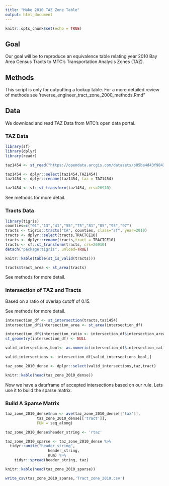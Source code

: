 ```yaml
---
title: "Make 2010 TAZ Zone Table"
output: html_document
---
```


```r
knitr::opts_chunk$set(echo = TRUE)
```

## Goal

Our goal will be to reproduce an equivalence table relating year 2010 Bay Area Census Tracts to MTC's
Transportation Analysis Zones (TAZ).

## Methods

This script is only for outputting a lookup table. For a more detailed review of methods see 'reverse_engineer_tract_zone_2000_methods.Rmd"

## Data

We download and read TAZ Data from MTC's open data portal.

### TAZ Data

```r
library(sf)
library(dplyr)
library(readr)

taz1454 <- st_read("https://opendata.arcgis.com/datasets/b85ba4d43f9843128d3542260d9a2f1f_0.geojson")

taz1454 <- dplyr::select(taz1454,TAZ1454)
taz1454 <- dplyr::rename(taz1454, taz = TAZ1454)

taz1454 <- sf::st_transform(taz1454, crs=26910)

```

See methods for more detail. 

### Tracts Data

```r

library(tigris)
counties=c("01","13","41","55","75","81","85","95","97")
tracts <- tigris::tracts("CA", counties, class="sf", year=2010)
tracts <- dplyr::select(tracts,TRACTCE10)
tracts <- dplyr::rename(tracts,tract = TRACTCE10)
tracts <- sf::st_transform(tracts, crs=26910)
detach("package:tigris", unload=TRUE)

knitr::kable(table(st_is_valid(tracts)))

tracts$tract_area <- st_area(tracts)
```

See methods for more detail. 

### Intersection of TAZ and Tracts

Based on a ratio of overlap cutoff of 0.15. 

See methods for more detail. 

```r
intersection_df <- st_intersection(tracts,taz1454)
intersection_df$intersection_area <- st_area(intersection_df)

intersection_df$intersection_ratio <- intersection_df$intersection_area/intersection_df$tract_area
st_geometry(intersection_df) <- NULL

valid_intersections_bool<- as.numeric(intersection_df$intersection_ratio)>.15

valid_intersections <- intersection_df[valid_intersections_bool,]

taz_zone_2010_dense <- dplyr::select(valid_intersections,taz,tract)

knitr::kable(head(taz_zone_2010_dense))
```

Now we have a dataframe of accepted intersections based on our rule. Lets use it to build the sparse matrix. 

### Build A Sparse Matrix

```r
taz_zone_2010_dense$num <- ave(taz_zone_2010_dense[['taz']], 
              taz_zone_2010_dense[['tract']], 
              FUN = seq_along)

taz_zone_2010_dense$header_string <- 'rtaz'

taz_zone_2010_sparse <- taz_zone_2010_dense %>% 
  tidyr::unite("header_string", 
                   header_string, 
                   num) %>% 
    tidyr::spread(header_string, taz)

knitr::kable(head(taz_zone_2010_sparse))

write_csv(taz_zone_2010_sparse,'Tract_zone_2010.csv')
```


